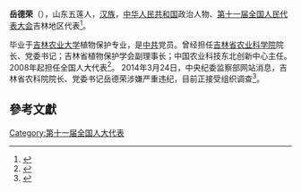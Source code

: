 '''岳德荣'''（{{bd|1955年||}}），山东五莲人，[[汉族|汉族]]，[[中华人民共和国|中华人民共和国]]政治人物、[[第十一届全国人民代表大会|第十一届全国人民代表大会]]吉林地区代表<ref>{{cite web|author=新华网|title=第十一届全国人大代表|url=http://news.xinhuanet.com/ziliao/2008-03/03/content_7708230.htm?node=36628|publisher=新华网|accessdate=2014-01-07|archive-date=2014-01-10|archive-url=https://web.archive.org/web/20140110211415/http://news.xinhuanet.com/ziliao/2008-03/03/content_7708230.htm?node=36628|dead-url=no}}</ref>。

毕业于[[吉林农业大学|吉林农业大学]]植物保护专业，是[[中共|中共]]党员。曾经担任[[吉林省农业科学院|吉林省农业科学院]]院长、党委书记；吉林省植物保护学会副理事长；中国农业科技东北创新中心主任。2008年起担任全国人大代表<ref>{{cite news|title=全国人大代表信息-岳德荣|url= http://210.82.31.1:8084/delegate/viewDelegate.action?dbid=110509|accessdate=2013-04-05|newspaper=全国人大网|archive-url=https://web.archive.org/web/20140306060618/http://www.npc.gov.cn/delegate/viewDelegate.action?dbid=110509|archive-date=2014-03-06|dead-url=yes}}</ref>。
2014年3月24日，中央纪委监察部网站消息，吉林省农科院院长、党委书记岳德荣涉嫌严重违纪，目前正接受组织调查<ref>{{cite web|url=http://news.xinhuanet.com/legal/2014-03/24/c_126306594.htm|title=吉林省农科院院长岳德荣涉嫌严重违纪接受调查|publisher=新华网|accessdate=2014-03-24|archive-date=2015-04-02|archive-url=https://web.archive.org/web/20150402165929/http://news.xinhuanet.com/legal/2014-03/24/c_126306594.htm|dead-url=no}}</ref>。

==參考文獻==
{{reflist}}
{{中共十八大以来的反腐败工作}}
[[Category:第十一届全国人大代表|Category:第十一届全国人大代表]]